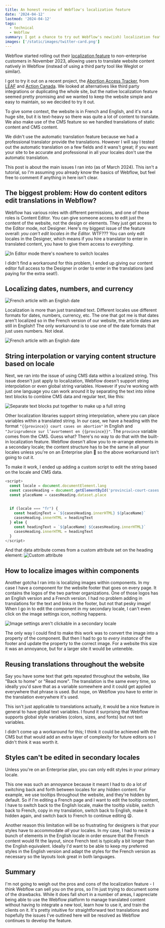 ```yaml
---
title: An honest review of Webflow's localization feature
date: '2024-04-12'
lastmod: '2024-04-12'
tags:
  - technical
  - Webflow
summary: I got a chance to try out Webflow's new(ish) localization feature in a recent project, the Abortion Access Tracker. In short, it's convenient that it's built right into the Webflow interface, but it has some major drawbacks. Even on a relatively small site, we ran into a lot of issues with things like string interpolation, localizing dates, images within components, and editing permissions. 
images: ['/static/images/twitter-card.png']
---
```


Webflow started rolling out their [localization feature](https://webflow.com/localization) to non-enterprise customers in November 2023, allowing users to translate website content natively in Webflow (instead of using a third party tool like Weglot or similar). 

I got to try it out on a recent project, the [Abortion Access Tracker](https://www.abortionaccesstracker.ca/), from [LEAF](https://www.leaf.ca/) and [Action Canada](https://www.actioncanadashr.org/). We looked at alternatives like third party integrations or duplicating the whole site, but the native localization feature seemed pretty promising and we wanted to keep the website simple and easy to maintain, so we decided to try it out. 

To give some context, the website is in French and English, and it's not a huge site, but it is text-heavy so there was quite a lot of content to translate. We also make use of the CMS feature so we handled translations of static content and CMS content. 

We didn't use the automatic translation feature because we had a professional translator provide the translations. However I will say I tested out the automatic translation on a few fields and it wans't great; if you want your site to be accurate and professional in all your locales don't use the automatic translation. 

This post is about the main issues I ran into (as of March 2024). This isn't a tutorial, so I'm assuming you already know the basics of Webflow, but feel free to comment if anything in here isn't clear.

## The biggest problem: How do content editors edit translations in Webflow? 

Webflow has various roles with different permissions, and one of those roles is Content Editor. You can give someone access to edit just the content of the website, not the design or elements. They just get access to the Editor mode, not Designer. Here's my biggest issue of the feature overall: _you can't edit locales in the Editor._ WTF??? You can only edit locales in the Designer, which means if you hire a translator to enter in translated content, you have to give them access to *everything*.

![In Editor mode there's nowhere to switch locales](/images/blog/localization-fail-3.png)

I didn't find a workaround for this problem, I ended up giving our content editor full access to the Designer in order to enter in the translations (and paying for the extra seat!). 

## Localizing dates, numbers, and currency

![French article with an English date](/images/blog/localization-fail-1.png)

Localization is more than just translated text. Different locales use different formats for dates, numbers, currency, etc. The one that got me is that dates aren't localized so in the French version of our website, the article dates are still in English!! The only workaround is to use one of the date formats that just uses numbers. Not ideal. 

![French article with an English date](/images/blog/localization-fail-4.png)


## String interpolation or varying content structure based on locale

Next, we ran into the issue of using CMS data within a localized string. This issue doesn't just apply to localization, Webflow doesn't support string interpolation or even global string variables. However if you're working with just one language you can work around it by separating the text into inline text blocks to combine CMS data and regular text, like this: 

![Separate text blocks put together to make up a full string](/images/blog/localization-fail-2.png)

Other localization libraries support string interpolation, where you can place variables within a translated string. In our case, we have a heading with the format `"{{province}} court cases on abortion"` in English and `"Jurisprudence sur l’avortement en {{province}}"`. The `province` variable comes from the CMS. Guess what? There's no way to do that with the built-in localization feature. Webflow doesn't allow you to re-arrange elements in a secondary locale; the content structure has to be the same in all your locales unless you're on an Enterprise plan 🤑 so the above workaround isn't going to cut it. 

To make it work, I ended up adding a custom script to edit the string based on the locale and CMS data. 

```js
<script>
  const locale = document.documentElement.lang
  const casesHeading = document.getElementById('provincial-court-cases')
  const placeName = casesHeading.dataset.place
  
  
  if (locale === "fr") {
    const headingText = `${casesHeading.innerHTML} ${placeName}`
    casesHeading.innerHTML = headingText
  } else {
    const headingText = `${placeName} ${casesHeading.innerHTML}`
    casesHeading.innerHTML = headingText
  }
</script>
```

And that data attribute comes from a custom attribute set on the heading element:
![Custom attribute](/images/blog/localization-fail-5.png)

## How to localize images within components

Another gotcha I ran into is localizing images within components. In my case I have a component for the website footer that goes on every page. It contains the logos of the two partner organizations. One of those logos has an English version and a French version. I had no problem adding in translations for the text and links in the footer, but not that pesky image! When I go in to edit the component in my secondary locale, I can't even click on the image settings icon, nothing happens. 

![Image settings aren't clickable in a secondary locale](/images/blog/localization-fail-6.png)

The only way I could find to make this work was to convert the image into a property of the component. But then I had to go to _every instance_ of the footer and update the property to the correct image. For a website this size it was an annoyance, but for a larger site it would be unteneble.  

## Reusing translations throughout the website

Say you have some text that gets repeated throughout the website, like "Back to home" or "Read more". The translation is the same every time, so ideally you'd save that as a variable somewhere and it could get applied everywhere that phrase is used. But nope, on Webflow you have to enter in the translation everywhere it's used. 

This isn't just applicable to translations actually, it would be a nice feature in general to have global text variables. I found it surprising that Webflow supports global style variables (colors, sizes, and fonts) but not text variables. 

I didn't come up a workaround for this; I think it could be achieved with the CMS but that would add an extra layer of complexity for future editors so I didn't think it was worth it.

## Styles can't be edited in secondary locales

Unless you're on an Enterprise plan, you can only edit styles in your primary locale.

This one was such an annoyance because it meant I had to do a lot of switching back and forth between locales for any hidden content. For example, we use tooltips throughout the website, and they're hidden by default. So if I'm editing a French page and I want to edit the tooltip content, I have to switch back to the English locale, make the tooltip visible, switch back to French, copy in my translation, switch back to English, make it hidden again, and switch back to French to continue editing 😩. 

Another reason this limitation will be so frustrating for designers is that your styles have to accommodate _all_ your locales. In my case, I had to resize a bunch of elements in the English locale in order ensure that the French content would fit the layout, since French text is typically a bit longer than the English equivalent. Ideally I'd want to be able to keep my preferred styles in the English version and adapt the styles for the French version as necessary so the layouts look great in both languages. 

## Summary

I'm not going to weigh out the pros and cons of the localization feature - I think Webflow can sell you on the pros, so I'm just trying to document some of the drawbacks. While it does fall short in a number of areas, I appreciate being able to use the Webflow platform to manage translated content without having to integrate a new tool, learn how to use it, and train the clients on it. It's pretty intuitive for straightforward text translations and hopefully the issues I've outlined here will be resolved as Webflow continues to develop the feature. 

